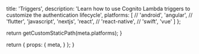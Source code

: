 
  title: 'Triggers',
  description: 'Learn how to use Cognito Lambda triggers to customize the authentication lifecycle',
  platforms: [
    // 'android',
    'angular',
    // 'flutter',
    'javascript',
    'nextjs',
    'react',
    // 'react-native',
    // 'swift',
    'vue'
  ]
};

  return getCustomStaticPath(meta.platforms);
}

  return {
    props: {
      meta,
    }
  };
}
